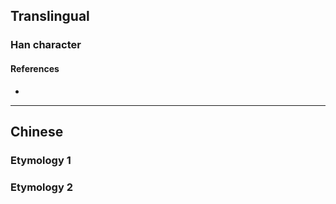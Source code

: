 {{character info/new}}
{{also|電}}
==Translingual==
{{stroke order|strokes=5}}
{{stroke order|type=animate}}

===Han character===
{{Han char|rn=102|rad=田|as=00|sn=5|four=|canj=LWU|ids=⿻日乚}}

====References====
* {{Han ref|kx=0759.011|hdz=42528.020|uh=7535|ud=30005}}

----

==Chinese==

===Etymology 1===
{{zh-see|電}}

===Etymology 2===
{{zh-see|申|v}}